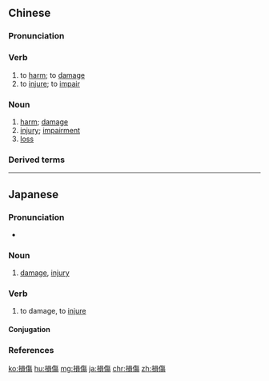 {{also|损伤}}
==Chinese==
{{zh-forms|s=损伤}}

===Pronunciation===
{{zh-pron
|m=sǔnshāng
|c=syun2 soeng1
|h=pfs=sún-sông
|mn=qz,tw,xm:sún-siong/zz:sún-siang/zz:súiⁿ-siang
|cat=v,n
}}

===Verb===
{{zh-verb}}

# to [[harm]]; to [[damage]]
# to [[injure]]; to [[impair]]

===Noun===
{{zh-noun}}

# [[harm]]; [[damage]]
# [[injury]]; [[impairment]]
# [[loss]]

===Derived terms===
{{zh-der|腦損傷|創傷性腦損傷|跌打損傷}}

----

==Japanese==
{{ja-kanjitab|そん|しょう|yomi=o}}

===Pronunciation===
* {{ja-pron|そんしょう|y=o|acc=0|acc_ref=NHK}}

===Noun===
{{ja-noun|そんしょう}}

# [[damage]], [[injury]]

===Verb===
{{ja-verb-suru|そんしょう}}

# to damage, to [[injure]]

====Conjugation====
{{ja-suru|そんしょう}}

===References===
<references/>

[[ko:損傷]]
[[hu:損傷]]
[[mg:損傷]]
[[ja:損傷]]
[[chr:損傷]]
[[zh:損傷]]
